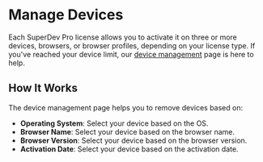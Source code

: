 # Manage Devices

Each SuperDev Pro license allows you to activate it on three or more devices, browsers, or browser profiles, depending on your license type. If you've reached your device limit, our [device management](https://superdevpro.com/devices) page is here to help.

## How It Works

The device management page helps you to remove devices based on:

- **Operating System**: Select your device based on the OS.
- **Browser Name**: Select your device based on the browser name.
- **Browser Version**: Select your device based on the browser version.
- **Activation Date**: Select your device based on the activation date.
